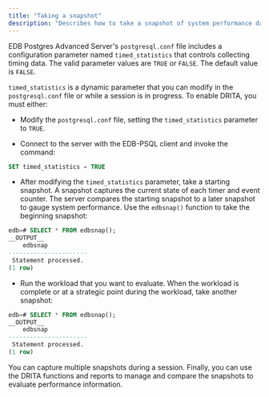 ```yaml
---
title: "Taking a snapshot"
description: "Describes how to take a snapshot of system performance data"
---
```


<div id="configuring_and_using_DRITA" class="registered_link"></div>

EDB Postgres Advanced Server's `postgresql.conf` file includes a configuration parameter named `timed_statistics` that controls collecting timing data. The valid parameter values are `TRUE` or `FALSE`. The default value is `FALSE`.

`timed_statistics` is a dynamic parameter that you can modify in the `postgresql.conf` file or while a session is in progress. To enable DRITA, you must either:

-  Modify the `postgresql.conf` file, setting the `timed_statistics` parameter to `TRUE`.

-  Connect to the server with the EDB-PSQL client and invoke the command:

```sql
SET timed_statistics = TRUE
```

- After modifying the `timed_statistics` parameter, take a starting snapshot. A snapshot captures the current state of each timer and event counter. The server compares the starting snapshot to a later snapshot to gauge system performance. Use the `edbsnap()` function to take the beginning snapshot:

```sql
edb=# SELECT * FROM edbsnap();
__OUTPUT__
    edbsnap
----------------------
 Statement processed.
(1 row)
```

- Run the workload that you want to evaluate. When the workload is complete or at a strategic point during the workload, take another snapshot:

```sql
edb=# SELECT * FROM edbsnap();
__OUTPUT__
    edbsnap
----------------------
 Statement processed.
(1 row)
```

You can capture multiple snapshots during a session. Finally, you can use the DRITA functions and reports to manage and compare the snapshots to evaluate performance information.

<div id="DRITA_functions" class="registered_link"></div>
